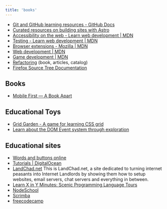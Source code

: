 ```yaml
---
title: 'books'
---
```



<GlobalLayout path={url} headings={getHeadings()}>

- [Git and GitHub learning resources - GitHub Docs](https://docs.github.com/en/get-started/start-your-journey/git-and-github-learning-resources)
- [Curated resources on building sites with Astro](https://github.com/one-aalam/awesome-astro)
- [Accessibility on the web - Learn web development | MDN](https://developer.mozilla.org/en-US/docs/Learn_web_development/Core/Accessibility)
- [Testing - Learn web development | MDN](https://developer.mozilla.org/en-US/docs/Learn_web_development/Extensions/Testing)
- [Browser extensions - Mozilla | MDN](https://developer.mozilla.org/en-US/docs/Mozilla/Add-ons/WebExtensions)
- [Web development | MDN](https://developer.mozilla.org/en-US/docs/Learn_web_development)
- [Game development | MDN](https://developer.mozilla.org/en-US/docs/Games)
- [Refactoring](https://refactoring.com/) (book, articles, catalog)
- [Firefox Source Tree Documentation](https://firefox-source-docs.mozilla.org/index.html)

## Books

- [Mobile First — A Book Apart](https://mobile-first.abookapart.com/)

## Educational Toys

- [Grid Garden - A game for learning CSS grid](https://cssgridgarden.com/)
- [Learn about the DOM Event system through exploration](https://domevents.dev/)


## Educational sites

- [Words and buttons online](https://wordsandbuttons.online/index.html)
- [Tutorials | DigitalOcean](https://www.digitalocean.com/community/tutorials)
- [LandChad.net](https://landchad.net/)
 This is LandChad.net, a site dedicated to turning internet peasants into Internet Landlords by showing them how to setup websites, email servers, chat servers and everything in between.
- [Learn X in Y Minutes: Scenic Programming Language Tours](https://learnxinyminutes.com/)
- [NodeSchool](https://nodeschool.io/)
- [Scrimba](https://v2.scrimba.com/home?via=mdn)
- [freecodecamp](https://www.freecodecamp.org/)

</GlobalLayout>